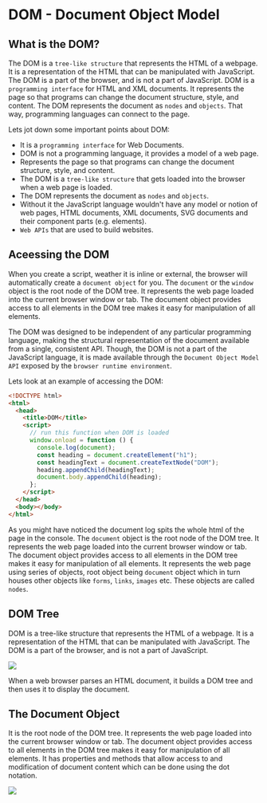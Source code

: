 # DOM - Document Object Model

## What is the DOM?

The DOM is a `tree-like structure` that represents the HTML of a webpage. It is a representation of the HTML that can be manipulated with JavaScript. The DOM is a part of the browser, and is not a part of JavaScript.
DOM is a `programming interface` for HTML and XML documents. It represents the page so that programs can change the document structure, style, and content. The DOM represents the document as `nodes` and `objects`. That way, programming languages can connect to the page.

Lets jot down some important points about DOM:

- It is a `programming interface` for Web Documents.
- DOM is not a programming language, it provides a model of a web page.
- Represents the page so that programs can change the document structure, style, and content.
- The DOM is a `tree-like structure` that gets loaded into the browser when a web page is loaded.
- The DOM represents the document as `nodes` and `objects`.
- Without it the JavaScript language wouldn't have any model or notion of web pages, HTML documents, XML documents, SVG documents and their component parts (e.g. elements).
- `Web APIs` that are used to build websites.

## Aceessing the DOM

When you create a script, weather it is inline or external, the browser will automatically create a `document object` for you. The `document` or the `window` object is the root node of the DOM tree. It represents the web page loaded into the current browser window or tab. The document object provides access to all elements in the DOM tree makes it easy for manipulation of all elements.

The DOM was designed to be independent of any particular programming language, making the structural representation of the document available from a single, consistent API. Though, the DOM is not a part of the JavaScript language, it is made available through the `Document Object Model API` exposed by the `browser runtime environment`.

Lets look at an example of accessing the DOM:

```html
<!DOCTYPE html>
<html>
  <head>
    <title>DOM</title>
    <script>
      // run this function when DOM is loaded
      window.onload = function () {
        console.log(document);
        const heading = document.createElement("h1");
        const headingText = document.createTextNode("DOM");
        heading.appendChild(headingText);
        document.body.appendChild(heading);
      };
    </script>
  </head>
  <body></body>
</html>
```

As you might have noticed the document log spits the whole html of the page in the console. The `document` object is the root node of the DOM tree. It represents the web page loaded into the current browser window or tab. The document object provides access to all elements in the DOM tree makes it easy for manipulation of all elements.
It represents the web page using series of objects, root object being `document` object which in turn houses other objects like `forms`, `links`, `images` etc. These objects are called `nodes`.

## DOM Tree

DOM is a tree-like structure that represents the HTML of a webpage. It is a representation of the HTML that can be manipulated with JavaScript. The DOM is a part of the browser, and is not a part of JavaScript.

[![](https://mermaid.ink/img/pako:eNo9zz8PgjAQBfCv0twMgyuDiYB_Bl10s2U46WkbaUvqMRDCd7fByHa_yxvem6ANmqCAV8TeiPNV-Z2sQzs48tyIPN-KUhp2XaN8ubCShlCvrOUj6DGxWriXbLmj1QfpiDGxXniUZrPiJPsGMnAUHVqdOkzKC6GADTlSUKRTY3wrUH5OORw43EbfQsFxoAyGXiNTbTFVd1A8sfukL2nLIV5-o5ZtGfTo7yH8M_MXyW5Oiw?type=png)](https://mermaid.live/edit#pako:eNo9zz8PgjAQBfCv0twMgyuDiYB_Bl10s2U46WkbaUvqMRDCd7fByHa_yxvem6ANmqCAV8TeiPNV-Z2sQzs48tyIPN-KUhp2XaN8ubCShlCvrOUj6DGxWriXbLmj1QfpiDGxXniUZrPiJPsGMnAUHVqdOkzKC6GADTlSUKRTY3wrUH5OORw43EbfQsFxoAyGXiNTbTFVd1A8sfukL2nLIV5-o5ZtGfTo7yH8M_MXyW5Oiw)

When a web browser parses an HTML document, it builds a DOM tree and then uses it to display the document.

## The Document Object

It is the root node of the DOM tree. It represents the web page loaded into the current browser window or tab. The document object provides access to all elements in the DOM tree makes it easy for manipulation of all elements.
It has properties and methods that allow access to and modification of document content which can be done using the dot notation.

[![](https://mermaid.ink/img/pako:eNpN0MGKwjAQgOFXCXOuL9DDglq1unpZwYNJD1Mzmuw2SYlTRMR3N5uysrd8P0Ng5gGnoAlKuETsjdh-KT-VjG1HjZhMPsRMchv0vVF-lj2XHN-oRswzFpL1G8sRVcbqP-oRi4y1rDH-2Iic0jKnjdyboTXoUlnl8ikP9mpu-E30O1bnuJU721mvGyjAUXRodVriobwQCtiQIwVleur0vwLln2kOBw77uz9ByXGgAoZeI1NlMe3uoDxjd02VtOUQd-NV8nEK6NEfQ_ibeb4AVJdi_A?type=png)](https://mermaid.live/edit#pako:eNpN0MGKwjAQgOFXCXOuL9DDglq1unpZwYNJD1Mzmuw2SYlTRMR3N5uysrd8P0Ng5gGnoAlKuETsjdh-KT-VjG1HjZhMPsRMchv0vVF-lj2XHN-oRswzFpL1G8sRVcbqP-oRi4y1rDH-2Iic0jKnjdyboTXoUlnl8ikP9mpu-E30O1bnuJU721mvGyjAUXRodVriobwQCtiQIwVleur0vwLln2kOBw77uz9ByXGgAoZeI1NlMe3uoDxjd02VtOUQd-NV8nEK6NEfQ_ibeb4AVJdi_A)
